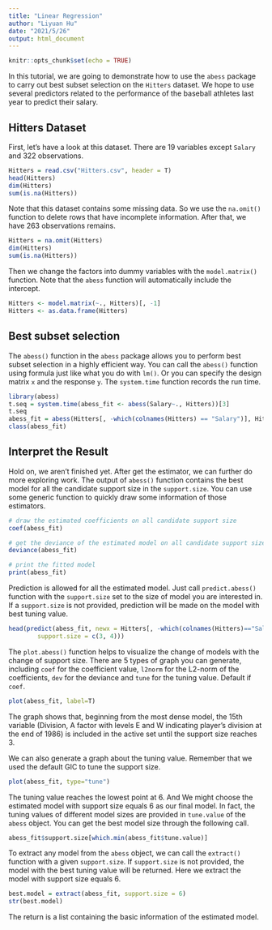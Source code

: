 ```yaml
---
title: "Linear Regression"
author: "Liyuan Hu"
date: "2021/5/26"
output: html_document
---
```


```r
knitr::opts_chunk$set(echo = TRUE)
```

In this tutorial, we are going to demonstrate how to use the `abess` package to carry out best subset selection on the `Hitters` dataset. 
We hope to use several predictors related to the performance of the baseball athletes last year to predict their salary.

## Hitters Dataset

First, let's have a look at this dataset. There are 19 variables except `Salary` and 322 observations.

```r
Hitters = read.csv("Hitters.csv", header = T)
head(Hitters)
dim(Hitters)
sum(is.na(Hitters))
```
Note that this dataset contains some missing data. So we use the `na.omit()` function to delete rows that have incomplete information. After that, we have 263 observations remains.
```r
Hitters = na.omit(Hitters)
dim(Hitters)
sum(is.na(Hitters))
```
Then we change the factors into dummy variables with the `model.matrix()` function. Note that the `abess` function will automatically include the intercept.

```r
Hitters <- model.matrix(~., Hitters)[, -1]
Hitters <- as.data.frame(Hitters)
```

## Best subset selection

The `abess()` function in the `abess` package allows you to perform best subset selection in a highly efficient way. You can call the `abess()` function using formula just like what you do with `lm()`. Or you can specify the design matrix `x` and the response `y`. The `system.time` function records the run time.
```r
library(abess)
t.seq = system.time(abess_fit <- abess(Salary~., Hitters))[3]
t.seq
abess_fit = abess(Hitters[, -which(colnames(Hitters) == "Salary")], Hitters$Salary)
class(abess_fit)
```

<!-- By default, the `abess` function implements the ABESS algorithm with the support size changing from 0 to $\min\{p,n/log(n)p \}$ and the best support size is determined by the Generalized Informatoin Criterion (GIC). You can change the tunging criterion by specifying the argument `tune.type`. The available tuning criterion now are `gic`, `aic`, `bic`, `ebic` and `cv`. For a quicker solution, you can change the tuning strategy to a golden section path which trys to find the elbow point of the tuning criterion over the hyperparameter space. Here we give an example. -->
<!-- ```{r} -->
<!-- abess_fit.gs <- abess(Salary~., Hitters, tune = "bic", tune.path = "gs") -->
<!-- ``` -->

## Interpret the Result

Hold on, we aren't finished yet. After get the estimator, we can further do more exploring work.
The output of `abess()` function contains the best model for all the candidate support size in the `support.size`. You can use some generic function to quickly draw some information of those estimators.
```r
# draw the estimated coefficients on all candidate support size
coef(abess_fit)

# get the deviance of the estimated model on all candidate support size
deviance(abess_fit)

# print the fitted model
print(abess_fit)
```

Prediction is allowed for all the estimated model. Just call `predict.abess()` function with the `support.size` set to the size of model you are interested in. If a `support.size` is not provided, prediction will be made on the model with best tuning value.
```r
head(predict(abess_fit, newx = Hitters[, -which(colnames(Hitters)=="Salary")], 
        support.size = c(3, 4)))
```


The `plot.abess()` function helps to visualize the change of models with the change of support size. There are 5 types of graph you can generate, including `coef` for the coefficient value, `l2norm` for the L2-norm of the coefficients, `dev` for the deviance and `tune` for the tuning value. Default if `coef`.
```r
plot(abess_fit, label=T)
```

The graph shows that, beginning from the most dense model, the 15th variable (Division, A factor with levels E and W indicating player's division at the end of 1986) is included in the active set until the support size reaches 3.

We can also generate a graph about the tuning value. Remember that we used the default GIC to tune the support size. 
```r
plot(abess_fit, type="tune")
```

The tuning value reaches the lowest point at 6. And We might choose the estimated model with support size equals 6 as our final model. In fact, the tuning values of different model sizes are provided in `tune.value` of the `abess` object. You can get the best model size through the following call.
```r
abess_fit$support.size[which.min(abess_fit$tune.value)]
```

To extract any model from the `abess` object, we can call the `extract()` function with a given `support.size`. If `support.size` is not provided, the model with the best tuning value will be returned. Here we extract the model with support size equals 6.
```r
best.model = extract(abess_fit, support.size = 6)
str(best.model)
```

The return is a list containing the basic information of the estimated model.

